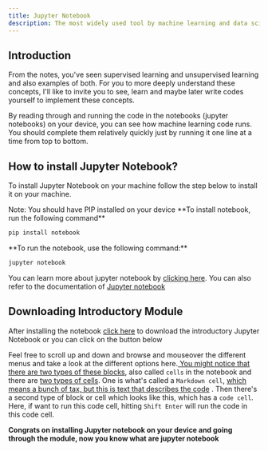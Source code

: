 ```yaml
---
title: Jupyter Notebook
description: The most widely used tool by machine learning and data science practitioners today is the Jupyter Notebook. This is the default environments that a lot of us use to code up and experiment and try things out.
---
```



## Introduction

From the notes, you've seen supervised learning and unsupervised learning and also examples of both. For you to more deeply understand these concepts, I'll like to invite you to see, learn and maybe later write codes yourself to implement these concepts.

By reading through and running the code in the notebooks (jupyter notebooks) on your device, you can see how machine learning code runs. You should complete them relatively quickly just by running it one line at a time from top to bottom. 



## How to install Jupyter Notebook?
To install Jupyter Notebook on your machine follow the step below to install it on your machine. 


<Callout className="shadow-xs">
  Note: You should have PIP installed on your device
</Callout>



<Steps>
<Step>
 **To install notebook, run the following command**


 ```bash title="terminal"
 pip install notebook
 ```
</Step>
<Step>
 **To run the notebook, use the following command:** 

 ````bash title="terminal"
 jupyter notebook
 ````
 
 </Step>
 </Steps>

 You can learn more about jupyter notebook by [clicking here](https://jupyter.org/). You can also refer to the documentation of [Jupyter notebook](https://jupyter.org/install)



## Downloading Introductory Module


After installing the notebook [click here]() to download the introductory Jupyter Notebook or you can click on the button below


<Card href="/" title="Download Introductory Module" />

Feel free to scroll up and down and browse and mouseover the different menus and take a look at the different options here.<u> You might notice that there are two types of these blocks</u>, also called `cells` in the notebook and there are <u>two types of cells</u>. One is what's called a `Markdown cell`, <u> which means a bunch of tax, but this is text that describes the code</u> . Then there's a second type of block or cell which looks like this, which has a `code cell`. Here, if want to run this code cell, hitting `Shift Enter` will run the code in this code cell.




**Congrats on installing Jupyter notebook on your device and going through the module, now you know what are jupyter notebook**

